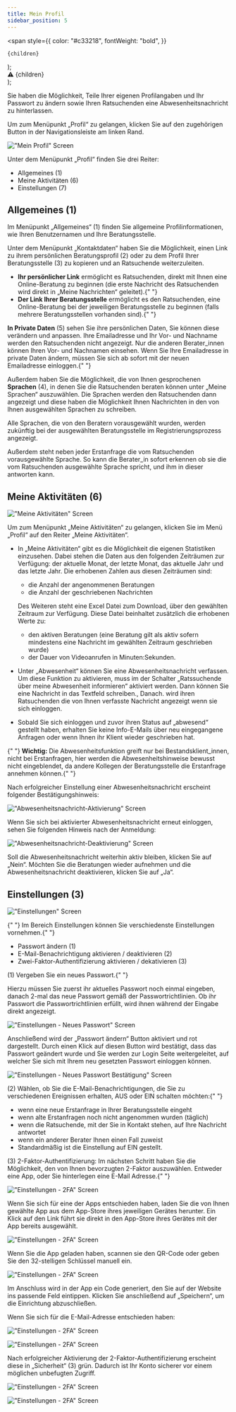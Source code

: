 ```yaml
---
title: Mein Profil
sidebar_position: 5
---
```


  <span
    style={{
      color: "#c33218",
      fontWeight: "bold",
    }}
  >
    {children}
  </span>
);

  <div
    style={{
      color: "white",
      backgroundColor: "#c33218",
      padding: "10px",
      marginBottom: "20px",
    }}
  >
    &#9888; {children}
  </div>
);

Sie haben die Möglichkeit, Teile Ihrer eigenen Profilangaben und Ihr Passwort zu ändern sowie Ihren Ratsuchenden eine Abwesenheitsnachricht zu hinterlassen.

Um zum Menüpunkt „Profil“ zu gelangen, klicken Sie auf den zugehörigen Button in der Navigationsleiste am linken Rand.

!["Mein Profil" Screen](../../static/img/images-tsys/01_Profil_1.png)

<span>Unter dem Menüpunkt „Profil“ finden Sie drei Reiter:</span>

- Allgemeines <Highlight>(1)</Highlight>
- Meine Aktivitäten <Highlight>(6)</Highlight>
- Einstellungen <Highlight>(7)</Highlight>

## Allgemeines <Highlight>(1)</Highlight>

Im Menüpunkt „Allgemeines“ <Highlight>(1)</Highlight> finden Sie allgemeine Profilinformationen, wie Ihren Benutzernamen und Ihre Beratungsstelle.

<span>
  Unter dem Menüpunkt „Kontaktdaten“ haben Sie die Möglichkeit, einen Link zu
  ihrem persönlichen Beratungsprofil <Highlight>(2)</Highlight> oder zu dem
  Profil Ihrer Beratungsstelle <Highlight>(3)</Highlight> zu kopieren und an
  Ratsuchende weiterzuleiten.
</span>

- <strong>Ihr persönlicher Link</strong> ermöglicht es Ratsuchenden, direkt mit Ihnen
  eine Online-Beratung zu beginnen (die erste Nachricht des Ratsuchenden wird direkt
  in „Meine Nachrichten“ geleitet).{" "}
- <strong>Der Link Ihrer Beratungsstelle</strong> ermöglicht es den Ratsuchenden,
  eine Online-Beratung bei der jeweiligen Beratungsstelle zu beginnen (falls mehrere
  Beratungsstellen vorhanden sind).{" "}

<strong>In Private Daten</strong> <Highlight>(5)</Highlight> sehen Sie ihre persönlichen
Daten, Sie können diese verändern und anpassen. Ihre Emailadresse und Ihr Vor- und
Nachname werden den Ratsuchenden nicht angezeigt. Nur die anderen Berater_innen können
Ihren Vor- und Nachnamen einsehen. Wenn Sie Ihre Emailadresse in private Daten ändern,
müssen Sie sich ab sofort mit der neuen Emailadresse einloggen.{" "}

Außerdem haben Sie die Möglichkeit, die von Ihnen gesprochenen <strong>Sprachen</strong> <Highlight>(4)</Highlight>, in denen Sie die Ratsuchenden beraten können unter „Meine Sprachen“ auszuwählen. Die Sprachen werden den Ratsuchenden dann angezeigt und diese haben die Möglichkeit Ihnen Nachrichten in den von Ihnen ausgewählten Sprachen zu schreiben.

Alle Sprachen, die von den Beratern vorausgewählt wurden, werden zukünftig bei der ausgewählten Beratungsstelle im Registrierungsprozess angezeigt.

Außerdem steht neben jeder Erstanfrage die vom Ratsuchenden vorausgewählte Sprache. So kann die Berater_in sofort erkennen ob sie die vom Ratsuchenden ausgewählte Sprache spricht, und ihm in dieser antworten kann.

## Meine Aktivitäten <Highlight>(6)</Highlight>

!["Meine Aktivitäten" Screen](../../static/img/images-tsys/01_Profil_2.png)

<span>
  Um zum Menüpunkt „Meine Aktivitäten“ zu gelangen, klicken Sie im Menü „Profil“
  auf den Reiter „Meine Aktivitäten“.
</span>

- In „Meine Aktivitäten“ gibt es die Möglichkeit die eigenen Statistiken einzusehen. Dabei stehen die Daten aus den folgenden Zeiträumen zur Verfügung: der aktuelle Monat, der letzte Monat, das aktuelle Jahr und das letzte Jahr. Die erhobenen Zahlen aus diesen Zeiträumen sind:

  - die Anzahl der angenommenen Beratungen
  - die Anzahl der geschriebenen Nachrichten

  Des Weiteren steht eine Excel Datei zum Download, über den gewählten Zeitraum zur Verfügung. Diese Datei beinhaltet zusätzlich die erhobenen Werte zu:

  - den aktiven Beratungen (eine Beratung gilt als aktiv sofern mindestens eine Nachricht im gewählten Zeitraum geschrieben wurde)
  - der Dauer von Videoanrufen in Minuten:Sekunden.

- Unter „Abwesenheit“ können Sie eine Abwesenheitsnachricht verfassen. Um diese Funktion zu aktivieren, muss im der Schalter „Ratssuchende über meine Abwesenheit informieren“ aktiviert werden. Dann können Sie eine Nachricht in das Textfeld schreiben., Danach. wird ihren Ratsuchenden die von Ihnen verfasste Nachricht angezeigt wenn sie sich einloggen.
- Sobald Sie sich einloggen und zuvor ihren Status auf „abwesend“ gestellt haben, erhalten Sie keine Info-E-Mails über neu eingegangene Anfragen oder wenn Ihnen ihr Klient wieder geschrieben hat.

<Boxed>
  {" "}
  <strong>Wichtig:</strong> Die Abwesenheitsfunktion greift nur bei Bestandsklient_innen,
  nicht bei Erstanfragen, hier werden die Abwesenheitshinweise bewusst nicht eingeblendet,
  da andere Kollegen der Beratungsstelle die Erstanfrage annehmen können.{" "}
</Boxed>

Nach erfolgreicher Einstellung einer Abwesenheitsnachricht erscheint folgender Bestätigungshinweis:

!["Abwesenheitsnachricht-Aktivierung" Screen](../../static/img/images-tsys/01_Profil_3.png)

Wenn Sie sich bei aktivierter Abwesenheitsnachricht erneut einloggen, sehen Sie folgenden Hinweis nach der Anmeldung:

!["Abwesenheitsnachricht-Deaktivierung" Screen](../../static/img/images-tsys/01_Profil_4.png)

Soll die Abwesenheitsnachricht weiterhin aktiv bleiben, klicken Sie auf „Nein“. Möchten Sie die Beratungen wieder aufnehmen und die Abwesenheitsnachricht deaktivieren, klicken Sie auf „Ja“.

## Einstellungen <Highlight>(3)</Highlight>

!["Einstellungen" Screen](../../static/img/images-tsys/01_Profil_5.png)

<span>
  {" "}
  Im Bereich Einstellungen können Sie verschiedenste Einstellungen vornehmen.{" "}
</span>

- Passwort ändern <Highlight>(1)</Highlight>
- E-Mail-Benachrichtigung aktivieren / deaktivieren <Highlight>(2)</Highlight>
- Zwei-Faktor-Authentifizierung aktivieren / dekativieren <Highlight>(3)</Highlight>

<Highlight>(1)</Highlight> Vergeben Sie ein neues Passwort.{" "}

Hierzu müssen Sie zuerst ihr aktuelles Passwort noch einmal eingeben, danach 2-mal das neue Passwort gemäß der Passwortrichtlinien. Ob ihr Passwort die Passwortrichtlinien erfüllt, wird ihnen während der Eingabe direkt angezeigt.

!["Einstellungen - Neues Passwort" Screen](../../static/img/images-tsys/01_Profil_6.png)

Anschließend wird der „Passwort ändern“ Button aktiviert und rot dargestellt. Durch einen Klick auf diesen Button wird bestätigt, dass das Passwort geändert wurde und Sie werden zur Login Seite weitergeleitet, auf welcher Sie sich mit Ihrem neu gesetzten Passwort einloggen können.

!["Einstellungen - Neues Passwort Bestätigung" Screen](../../static/img/images-tsys/01_Profil_7.png)

<span>
  <Highlight>(2)</Highlight> Wählen, ob Sie die E-Mail-Benachrichtigungen, die
  Sie zu verschiedenen Ereignissen erhalten, AUS oder EIN schalten möchten:{" "}
</span>

- wenn eine neue Erstanfrage in Ihrer Beratungsstelle eingeht
- wenn alte Erstanfragen noch nicht angenommen wurden (täglich)
- wenn die Ratsuchende, mit der Sie in Kontakt stehen, auf Ihre Nachricht antwortet
- wenn ein anderer Berater Ihnen einen Fall zuweist
- Standardmäßig ist die Einstellung auf EIN gestellt.

<Highlight>(3)</Highlight> 2-Faktor-Authentifizierung: Im nächsten Schritt haben
Sie die Möglichkeit, den von Ihnen bevorzugten 2-Faktor auszuwählen. Entweder eine
App, oder Sie hinterlegen eine E-Mail Adresse.{" "}

!["Einstellungen - 2FA" Screen](../../static/img/images-tsys/01_Profil_2FA.png)

Wenn Sie sich für eine der Apps entschieden haben, laden Sie die von Ihnen gewählte App aus dem App-Store ihres jeweiligen Gerätes herunter. Ein Klick auf den Link führt sie direkt in den App-Store ihres Gerätes mit der App bereits ausgewählt.

!["Einstellungen - 2FA" Screen](../../static/img/images-tsys/01_Profil_2FA_1.png)

Wenn Sie die App geladen haben, scannen sie den QR-Code oder geben Sie den 32-stelligen Schlüssel manuell ein.

!["Einstellungen - 2FA" Screen](../../static/img/images-tsys/01_Profil_2FA_2.png)

Im Anschluss wird in der App ein Code generiert, den Sie auf der Website ins passende Feld eintippen. Klicken Sie anschließend auf „Speichern“, um die Einrichtung abzuschließen.

Wenn Sie sich für die E-Mail-Adresse entschieden haben:

!["Einstellungen - 2FA" Screen](../../static/img/images-tsys/01_Profil_2FA_3.png)

!["Einstellungen - 2FA" Screen](../../static/img/images-tsys/01_Profil_2FA_4.png)

Nach erfolgreicher Aktivierung der 2-Faktor-Authentifizierung erscheint diese in „Sicherheit“ <Highlight>(3)</Highlight> grün. Dadurch ist Ihr Konto sicherer vor einem möglichen unbefugten Zugriff.

!["Einstellungen - 2FA" Screen](../../static/img/images-tsys/01_Profil_2FA_5.png)

!["Einstellungen - 2FA" Screen](../../static/img/images-tsys/01_Profil_2FA_6.png)
